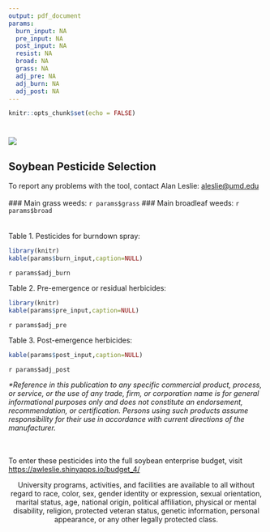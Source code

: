 ---
output: pdf_document
params:
  burn_input: NA
  pre_input: NA
  post_input: NA
  resist: NA
  broad: NA
  grass: NA
  adj_pre: NA
  adj_burn: NA
  adj_post: NA
---

```{r setup, include=FALSE}
knitr::opts_chunk$set(echo = FALSE)
```
# ![](data/logo_red.png)  
## Soybean Pesticide Selection  
To report any problems with the tool, contact Alan Leslie: <aleslie@umd.edu>  
&nbsp;  
### Main grass weeds: `r params$grass` 
### Main broadleaf weeds: `r params$broad`  
&nbsp;  
&nbsp;  
Table 1. Pesticides for burndown spray:
```{r}
library(knitr)
kable(params$burn_input,caption=NULL)
```
`r params$adj_burn`
  
Table 2. Pre-emergence or residual herbicides:
```{r}
library(knitr)
kable(params$pre_input,caption=NULL)
```
`r params$adj_pre`
  
Table 3. Post-emergence herbicides:  
```{r}
kable(params$post_input,caption=NULL)
```
`r params$adj_post`

*\*Reference in this publication to any specific commercial product, process, or service, or the use of any trade, firm, or corporation name is for general informational purposes only and does not constitute an endorsement, recommendation, or certification. Persons using such products assume responsibility for their use in accordance with current directions of the manufacturer.*  
  
&nbsp;  
&nbsp;  
To enter these pesticides into the full soybean enterprise budget, visit <https://awleslie.shinyapps.io/budget_4/>
  
  
\mbox{}
\vfill    
<center>
University programs, activities, and facilities are available to all without regard to race, color, sex, gender identity or expression, sexual orientation, marital status, age, national origin, political affiliation, physical or mental disability, religion, protected veteran status, genetic information, personal appearance, or any other legally protected class.
</center>
